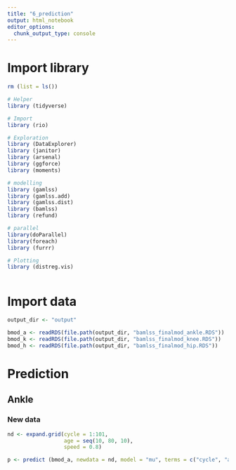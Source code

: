 ```yaml
---
title: "6_prediction"
output: html_notebook
editor_options: 
  chunk_output_type: console
---
```

  
# Import library
  
```r

rm (list = ls())

# Helper
library (tidyverse)

# Import
library (rio)

# Exploration 
library (DataExplorer)
library (janitor)
library (arsenal)
library (ggforce)
library (moments)

# modelling
library (gamlss)
library (gamlss.add)
library (gamlss.dist)
library (bamlss)
library (refund)

# parallel
library(doParallel)
library(foreach)
library (furrr)

# Plotting
library (distreg.vis)



```

# Import data

```r

output_dir <- "output"

bmod_a <- readRDS(file.path(output_dir, "bamlss_finalmod_ankle.RDS"))
bmod_k <- readRDS(file.path(output_dir, "bamlss_finalmod_knee.RDS"))
bmod_h <- readRDS(file.path(output_dir, "bamlss_finalmod_hip.RDS"))

```


# Prediction

## Ankle

### New data

```r
nd <- expand.grid(cycle = 1:101,
                  age = seq(10, 80, 10),
                  speed = 0.8)

p <- predict (bmod_a, newdata = nd, model = "mu", terms = c("cycle", "age", "speed"), match.names = TRUE, intercept = TRUE)
```

